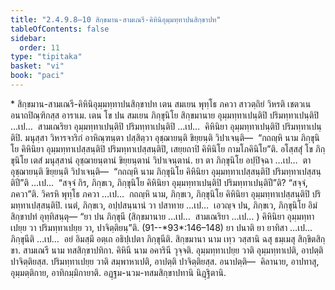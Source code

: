 ```yaml
---
title: "2.4.9.8–10 สิกฺขมาน-สามเณรี-คิหินิอุมฺมทฺทาปนสิกฺขาปท"
tableOfContents: false
sidebar:
  order: 11
type: "tipitaka"
basket: "vi"
book: "paci"
---
```



<DynamicBreadcrumb />

<Paragraph type="center" book="paci">
* สิกฺขมาน-สามเณรี-คิหินิอุมฺมทฺทาปนสิกฺขาปท
</Paragraph>

<Division number="1210" book="paci">

<Paragraph number="3490" book="paci">
เตน สมเยน พุทฺโธ ภควา สาวตฺถิยํ วิหรติ เชตวเน อนาถปิณฺฑิกสฺส อาราเม. เตน โข ปน สมเยน ภิกฺขุนิโย สิกฺขมานาย อุมฺมทฺทาเปนฺติปิ ปริมทฺทาเปนฺติปิ …เป…  สามเณริยา อุมฺมทฺทาเปนฺติปิ ปริมทฺทาเปนฺติปิ …เป…  คิหินิยา อุมฺมทฺทาเปนฺติปิ ปริมทฺทาเปนฺติปิ. มนุสฺสา วิหารจาริกํ อาหิณฺฑนฺตา ปสฺสิตฺวา อุชฺฌายนฺติ ขิยฺยนฺติ วิปาเจนฺติ—  “กถญฺหิ นาม ภิกฺขุนิโย คิหินิยา อุมฺมทฺทาเปสฺสนฺติปิ ปริมทฺทาเปสฺสนฺติปิ, เสยฺยถาปิ คิหินิโย กามโภคินิโย”ติ.
</Paragraph>

<Paragraph number="3491" book="paci">
อโสฺสสุํ โข ภิกฺขุนิโย เตสํ มนุสฺสานํ อุชฺฌายนฺตานํ ขิยฺยนฺตานํ วิปาเจนฺตานํ. ยา ตา ภิกฺขุนิโย อปฺปิจฺฉา …เป…  ตา อุชฺฌายนฺติ ขิยฺยนฺติ วิปาเจนฺติ—  “กถญฺหิ นาม ภิกฺขุนิโย คิหินิยา อุมฺมทฺทาเปสฺสนฺติปิ ปริมทฺทาเปสฺสนฺติปี”ติ …เป…  “สจฺจํ กิร, ภิกฺขเว, ภิกฺขุนิโย คิหินิยา อุมฺมทฺทาเปนฺติปิ ปริมทฺทาเปนฺติปี”ติ? “สจฺจํ, ภควา”ติ. วิครหิ พุทฺโธ ภควา …เป…  กถญฺหิ นาม, ภิกฺขเว, ภิกฺขุนิโย คิหินิยา อุมฺมทฺทาเปสฺสนฺติปิ ปริมทฺทาเปสฺสนฺติปิ. เนตํ, ภิกฺขเว, อปฺปสนฺนานํ วา ปสาทาย …เป…  เอวญฺจ ปน, ภิกฺขเว, ภิกฺขุนิโย อิมํ สิกฺขาปทํ อุทฺทิสนฺตุ—
</Paragraph>

</Division>
<Division number="1211" book="paci">

<Paragraph number="3492" book="paci">
<Emphasis>“ยา ปน ภิกฺขุนี (สิกฺขมานาย …เป…  สามเณริยา …เป… ) คิหินิยา อุมฺมทฺทาเปยฺย วา ปริมทฺทาเปยฺย วา, ปาจิตฺติยนฺ”</Emphasis>ติ. (91--*93*:<Emphasis>146–148</Emphasis>)
</Paragraph>

</Division>
<Division number="1212" book="paci">

<Paragraph number="3493" book="paci">
<Emphasis>ยา ปนา</Emphasis>ติ ยา ยาทิสา …เป…  <Emphasis>ภิกฺขุนี</Emphasis>ติ …เป…  อยํ อิมสฺมึ อตฺเถ อธิปฺเปตา ภิกฺขุนีติ.
</Paragraph>

<Paragraph number="3494" book="paci">
<Emphasis>สิกฺขมานา</Emphasis> นาม เทฺว วสฺสานิ ฉสุ ธมฺเมสุ สิกฺขิตสิกฺขา.
</Paragraph>

<Paragraph number="3495" book="paci">
<Emphasis>สามเณรี</Emphasis> นาม ทสสิกฺขาปทิกา.
</Paragraph>

<Paragraph number="3496" book="paci">
<Emphasis>คิหินี</Emphasis> นาม อคารินี วุจฺจติ.
</Paragraph>

<Paragraph number="3497" book="paci">
<Emphasis>อุมฺมทฺทาเปยฺย วา</Emphasis>ติ อุมฺมทฺทาเปติ, อาปตฺติ ปาจิตฺติยสฺส.
</Paragraph>

<Paragraph number="3498" book="paci">
<Emphasis>ปริมทฺทาเปยฺย วา</Emphasis>ติ สมฺพาหาเปติ, อาปตฺติ ปาจิตฺติยสฺส.
</Paragraph>

</Division>
<Division number="1213" book="paci">

<Paragraph number="3499" book="paci">
อนาปตฺติ—  คิลานาย, อาปทาสุ, อุมฺมตฺติกาย, อาทิกมฺมิกายาติ.

</Paragraph>
</Division>

<Paragraph number="3500" type="center" book="paci">
อฏฺฐม-นวม-ทสมสิกฺขาปทานิ นิฏฺฐิตานิ.
</Paragraph>